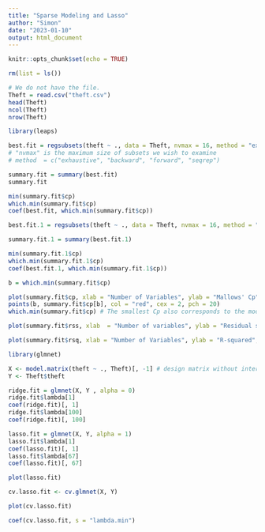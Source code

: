 ```yaml
---
title: "Sparse Modeling and Lasso"
author: "Simon"
date: "2023-01-10"
output: html_document
---
```


```r
knitr::opts_chunk$set(echo = TRUE)
```

```r
rm(list = ls())
```

```r
# We do not have the file.
Theft = read.csv("theft.csv") 
head(Theft)
ncol(Theft)
nrow(Theft)
```

```r
library(leaps)

best.fit = regsubsets(theft ~ ., data = Theft, nvmax = 16, method = "exhaustive")
# "nvmax" is the maximum size of subsets we wish to examine
# method  = c("exhaustive", "backward", "forward", "seqrep")

summary.fit = summary(best.fit)
summary.fit

min(summary.fit$cp)
which.min(summary.fit$cp)
coef(best.fit, which.min(summary.fit$cp))
```

```r
best.fit.1 = regsubsets(theft ~ ., data = Theft, nvmax = 16, method = "forward")

summary.fit.1 = summary(best.fit.1)

min(summary.fit.1$cp)
which.min(summary.fit.1$cp)
coef(best.fit.1, which.min(summary.fit.1$cp))
```

```r
b = which.min(summary.fit$cp)

plot(summary.fit$cp, xlab = "Number of Variables", ylab = "Mallows' Cp", type = "1")
points(b, summary.fit$cp[b], col = "red", cex = 2, pch = 20)
which.min(summary.fit$cp) # The smallest Cp also corresponds to the model with 8 variables.

plot(summary.fit$rss, xlab  = "Number of variables", ylab = "Residual sum of squares", type = "l")

plot(summary.fit$rsq, xlab = "Number of Variables", ylab = "R-squared", type = "l")
``` 

```r
library(glmnet)

X <- model.matrix(theft ~ ., Theft)[, -1] # design matrix without intercept
Y <- Theft$theft

ridge.fit = glmnet(X, Y , alpha = 0)
ridge.fit$lambda[1]
coef(ridge.fit)[, 1]
ridge.fit$lambda[100]
coef(ridge.fit)[, 100]

lasso.fit = glmnet(X, Y, alpha = 1)
lasso.fit$lambda[1]
coef(lasso.fit)[, 1]
lasso.fit$lambda[67]
coef(lasso.fit)[, 67]

plot(lasso.fit)

cv.lasso.fit <- cv.glmnet(X, Y)

plot(cv.lasso.fit)

coef(cv.lasso.fit, s = "lambda.min")
```